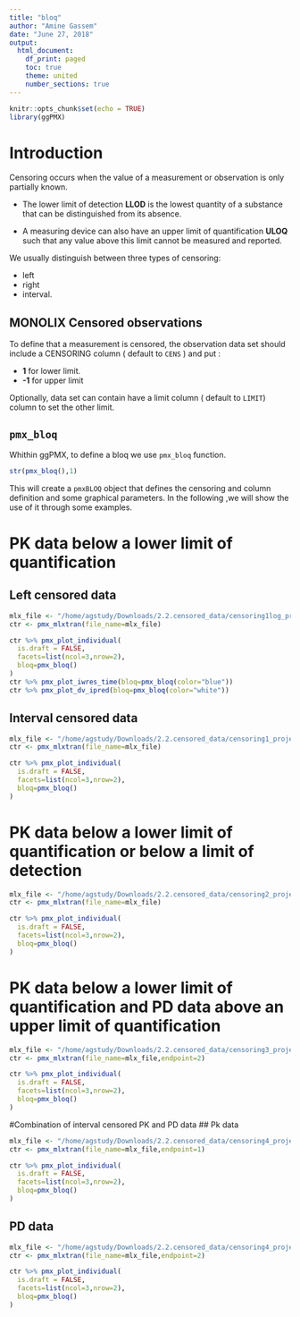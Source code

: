 ```yaml
---
title: "bloq"
author: "Amine Gassem"
date: "June 27, 2018"
output:
  html_document:
    df_print: paged
    toc: true
    theme: united
    number_sections: true
---
```


```r
knitr::opts_chunk$set(echo = TRUE)
library(ggPMX)
```



# Introduction

Censoring occurs when the value of a measurement or observation is only partially known. 

- The lower limit of detection **LLOD** is the lowest quantity of a substance that can be distinguished from its absence. 

- A measuring device can also have an upper limit of quantification **ULOQ** such that any value above this limit cannot be measured and reported.


We usually distinguish between three types of censoring: 

- left
- right 
- interval. 


## MONOLIX Censored observations

To define that a measurement is censored, the observation data set should include 
a CENSORING column ( default to `CENS` ) and put :

- **1** for lower limit.
- **-1** for upper limit 

Optionally, data set can contain have a limit column ( default to `LIMIT`) column to set the other limit.

## `pmx_bloq`

Whithin ggPMX, to define a bloq we use `pmx_bloq` function. 

```r
str(pmx_bloq(),1)
```

This will create a `pmxBLOQ` object that defines the censoring and column definition and some graphical parameters. In the following ,we will show the use of it through some examples.

# PK data below a lower limit of quantification

## Left censored data

```r
mlx_file <- "/home/agstudy/Downloads/2.2.censored_data/censoring1log_project.mlxtran"
ctr <- pmx_mlxtran(file_name=mlx_file)
```

```r
ctr %>% pmx_plot_individual(
  is.draft = FALSE,
  facets=list(ncol=3,nrow=2),
  bloq=pmx_bloq()
)
ctr %>% pmx_plot_iwres_time(bloq=pmx_bloq(color="blue"))
ctr %>% pmx_plot_dv_ipred(bloq=pmx_bloq(color="white"))

```

## Interval censored data

```r
mlx_file <- "/home/agstudy/Downloads/2.2.censored_data/censoring1_project.mlxtran"
ctr <- pmx_mlxtran(file_name=mlx_file)
```


```r
ctr %>% pmx_plot_individual(
  is.draft = FALSE,
  facets=list(ncol=3,nrow=2),
  bloq=pmx_bloq()
)

```




# PK data below a lower limit of quantification or below a limit of detection



```r
mlx_file <- "/home/agstudy/Downloads/2.2.censored_data/censoring2_project.mlxtran"
ctr <- pmx_mlxtran(file_name=mlx_file)

```


```r
ctr %>% pmx_plot_individual(
  is.draft = FALSE,
  facets=list(ncol=3,nrow=2),
  bloq=pmx_bloq()
)
```


# PK data below a lower limit of quantification and PD data above an upper limit of quantification

```r
mlx_file <- "/home/agstudy/Downloads/2.2.censored_data/censoring3_project.mlxtran"
ctr <- pmx_mlxtran(file_name=mlx_file,endpoint=2)

```


```r
ctr %>% pmx_plot_individual(
  is.draft = FALSE,
  facets=list(ncol=3,nrow=2),
  bloq=pmx_bloq()
)
```


#Combination of interval censored PK and PD data
## Pk data
```r
mlx_file <- "/home/agstudy/Downloads/2.2.censored_data/censoring4_project.mlxtran"
ctr <- pmx_mlxtran(file_name=mlx_file,endpoint=1)

```


```r
ctr %>% pmx_plot_individual(
  is.draft = FALSE,
  facets=list(ncol=3,nrow=2),
  bloq=pmx_bloq()
)
```

## PD data
```r
mlx_file <- "/home/agstudy/Downloads/2.2.censored_data/censoring4_project.mlxtran"
ctr <- pmx_mlxtran(file_name=mlx_file,endpoint=2)

```


```r
ctr %>% pmx_plot_individual(
  is.draft = FALSE,
  facets=list(ncol=3,nrow=2),
  bloq=pmx_bloq()
)
```
